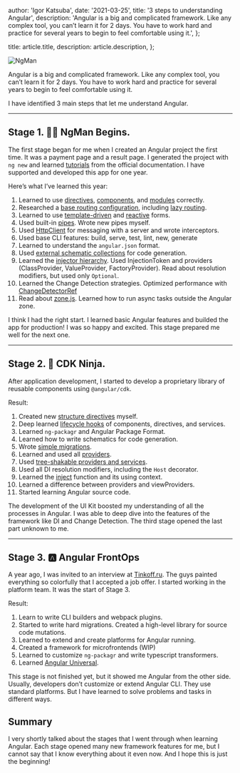 
  author: 'Igor Katsuba',
  date: '2021-03-25',
  title: '3 steps to understanding Angular',
  description:
    'Angular is a big and complicated framework. Like any complex tool, you can’t learn it for 2 days. You have to work hard and practice for several years to begin to feel comfortable using it.',
};

  title: article.title,
  description: article.description,
};


<Image src={ngMan} alt="NgMan" />

Angular is a big and complicated framework. Like any complex tool, you can’t learn it for 2 days.
You have to work hard and practice for several years to begin to feel comfortable using it.

I have identified 3 main steps that let me understand Angular.

---

## Stage 1. 🧑‍💻 NgMan Begins.

The first stage began for me when I created an Angular project the first time. It was a payment page
and a result page. I generated the project with `ng new` and learned
[tutorials](https://angular.io/tutorial) from the official documentation. I have supported and
developed this app for one year.

Here’s what I’ve learned this year:

1.  Learned to use [directives](https://angular.io/guide/attribute-directives),
    [components](https://angular.io/guide/architecture-components), and
    [modules](https://angular.io/guide/architecture-modules) correctly.
2.  Researched a [base routing configuration](https://angular.io/guide/router), including
    [lazy routing](https://angular.io/guide/lazy-loading-ngmodules).
3.  Learned to use [template-driven](https://angular.io/guide/forms) and
    [reactive](https://angular.io/guide/reactive-forms) forms.
4.  Used built-in [pipes](https://angular.io/guide/pipes). Wrote new pipes myself.
5.  Used [HttpClient](https://angular.io/guide/http) for messaging with a server and wrote
    interceptors.
6.  Used base CLI features: build, serve, test, lint, new, generate
7.  Learned to understand the `angular.json` format.
8.  Used [external schematic collections](https://angular.io/guide/schematics-for-libraries) for
    code generation.
9.  Learned the [injector hierarchy](https://angular.io/guide/hierarchical-dependency-injection).
    Used InjectionToken and providers (ClassProvider, ValueProvider, FactoryProvider). Read about
    resolution modifiers, but used only `Optional`.
10. Learned the Change Detection strategies. Optimized performance with
    [ChangeDetectorRef](https://angular.io/api/core/ChangeDetectorRef)
11. Read about [zone.js](https://angular.io/guide/zone). Learned how to run async tasks outside the
    Angular zone.

I think I had the right start. I learned basic Angular features and builded the app for production!
I was so happy and excited. This stage prepared me well for the next one.

---

## Stage 2. 🥷 CDK Ninja.

After application development, I started to develop a proprietary library of reusable components
using `@angular/cdk`.

Result:

1.  Created new [structure directives](https://angular.io/guide/structural-directives) myself.
2.  Deep learned [lifecycle hooks](https://angular.io/guide/lifecycle-hooks) of components,
    directives, and services.
3.  Learned `ng-packagr` and Angular Package Format.
4.  Learned how to write schematics for code generation.
5.  Wrote [simple migrations](https://angular.io/guide/schematics#update-schematics).
6.  Learned and used all [providers](https://angular.io/api/core/Provider#provider).
7.  Used [tree-shakable providers and services](https://angular.io/guide/providers).
8.  Used all DI resolution modifiers, including the `Host` decorator.
9.  Learned the [inject](https://angular.io/api/core/inject) function and its using context.
10. Learned a difference between providers and viewProviders.
11. Started learning Angular source code.

The development of the UI Kit boosted my understanding of all the processes in Angular. I was able
to deep dive into the features of the framework like DI and Change Detection. The third stage opened
the last part unknown to me.

---

## Stage 3. 🅰️ Angular FrontOps

A year ago, I was invited to an interview at [Tinkoff.ru](http://tinkoff.ru/). The guys painted
everything so colorfully that I accepted a job offer. I started working in the platform team. It was
the start of Stage 3.

Result:

1.  Learn to write CLI builders and webpack plugins.
2.  Started to write hard migrations. Created a high-level library for source code mutations.
3.  Learned to extend and create platforms for Angular running.
4.  Created a framework for microfrontends (WIP)
5.  Learned to customize `ng-packagr` and write typescript transformers.
6.  Learned [Angular Universal](https://angular.io/guide/universal).

This stage is not finished yet, but it showed me Angular from the other side. Usually, developers
don’t customize or extend Angular CLI. They use standard platforms. But I have learned to solve
problems and tasks in different ways.

## Summary

I very shortly talked about the stages that I went through when learning Angular. Each stage opened
many new framework features for me, but I cannot say that I know everything about it even now. And I
hope this is just the beginning!

